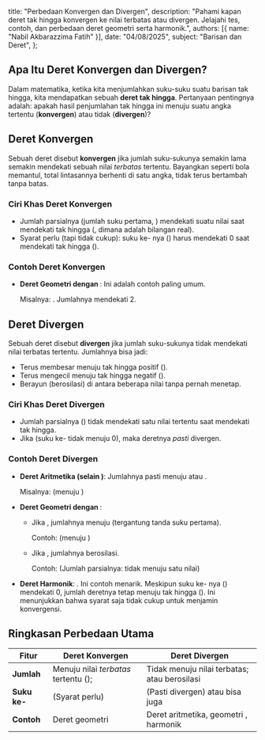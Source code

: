   title: "Perbedaan Konvergen dan Divergen",
  description: "Pahami kapan deret tak hingga konvergen ke nilai terbatas atau divergen. Jelajahi tes, contoh, dan perbedaan deret geometri serta harmonik.",
  authors: [{ name: "Nabil Akbarazzima Fatih" }],
  date: "04/08/2025",
  subject: "Barisan dan Deret",
};

## Apa Itu Deret Konvergen dan Divergen?

Dalam matematika, ketika kita menjumlahkan suku-suku suatu barisan tak hingga, kita mendapatkan sebuah **deret tak hingga**. Pertanyaan pentingnya adalah: apakah hasil penjumlahan tak hingga ini menuju suatu angka tertentu (**konvergen**) atau tidak (**divergen**)?

## Deret Konvergen

Sebuah deret disebut **konvergen** jika jumlah suku-sukunya semakin lama semakin mendekati sebuah nilai _terbatas_ tertentu. Bayangkan seperti bola memantul, total lintasannya berhenti di satu angka, tidak terus bertambah tanpa batas.

### Ciri Khas Deret Konvergen

- Jumlah parsialnya (jumlah <InlineMath math="n" /> suku pertama, <InlineMath math="S_n" />) mendekati suatu nilai <InlineMath math="L" /> saat <InlineMath math="n" /> mendekati tak hingga (<InlineMath math="\lim_{n \to \infty} S_n = L" />, dimana <InlineMath math="L" /> adalah bilangan real).
- Syarat perlu (tapi tidak cukup): suku ke-<InlineMath math="n" /> nya (<InlineMath math="u_n" />) harus mendekati 0 saat <InlineMath math="n" /> mendekati tak hingga (<InlineMath math="\lim_{n \to \infty} u_n = 0" />).

### Contoh Deret Konvergen

- **Deret Geometri dengan <InlineMath math="|r| < 1" />**: Ini adalah contoh paling umum.

  Misalnya: <InlineMath math="1 + \frac{1}{2} + \frac{1}{4} + \frac{1}{8} + \dots" />. Jumlahnya mendekati 2.

  <BlockMath math="S_\infty = \frac{a}{1 - r} = \frac{1}{1 - \frac{1}{2}} = \frac{1}{\frac{1}{2}} = 2" />

## Deret Divergen

Sebuah deret disebut **divergen** jika jumlah suku-sukunya tidak mendekati nilai terbatas tertentu. Jumlahnya bisa jadi:

- Terus membesar menuju tak hingga positif (<InlineMath math="\infty" />).
- Terus mengecil menuju tak hingga negatif (<InlineMath math="-\infty" />).
- Berayun (berosilasi) di antara beberapa nilai tanpa pernah menetap.

### Ciri Khas Deret Divergen

- Jumlah parsialnya (<InlineMath math="S_n" />) tidak mendekati satu nilai <InlineMath math="L" /> tertentu saat <InlineMath math="n" /> mendekati tak hingga.
- Jika <InlineMath math="\lim_{n \to \infty} u_n \neq 0" /> (suku ke-<InlineMath math="n" /> tidak menuju 0), maka deretnya _pasti_ divergen.

### Contoh Deret Divergen

- **Deret Aritmetika (selain <InlineMath math="0 + 0 + \dots" />)**: Jumlahnya pasti menuju <InlineMath math="\infty" /> atau <InlineMath math="-\infty" />.

  Misalnya: <InlineMath math="1 + 2 + 3 + 4 + \dots" /> (menuju <InlineMath math="\infty" />)

- **Deret Geometri dengan <InlineMath math="|r| \ge 1" />**:

  - Jika <InlineMath math="r \ge 1" />, jumlahnya menuju <InlineMath math="\pm \infty" /> (tergantung tanda suku pertama).

    Contoh: <InlineMath math="2 + 4 + 8 + 16 + \dots" /> (menuju <InlineMath math="\infty" />)

  - Jika <InlineMath math="r \le -1" />, jumlahnya berosilasi.

    Contoh: <InlineMath math="1 - 2 + 4 - 8 + \dots" /> (Jumlah parsialnya: <InlineMath math="1, -1, 3, -5, \dots" /> tidak menuju satu nilai)

- **Deret Harmonik**: <InlineMath math="1 + \frac{1}{2} + \frac{1}{3} + \frac{1}{4} + \dots" />. Ini contoh menarik. Meskipun suku ke-<InlineMath math="n" /> nya (<InlineMath math="u_n = \frac{1}{n}" />) mendekati 0, jumlah deretnya tetap menuju tak hingga (<InlineMath math="\infty" />). Ini menunjukkan bahwa syarat <InlineMath math="u_n \to 0" /> saja tidak cukup untuk menjamin konvergensi.

## Ringkasan Perbedaan Utama

| Fitur                               | Deret Konvergen                                                                                | Deret Divergen                                                                                                       |
| ----------------------------------- | ---------------------------------------------------------------------------------------------- | -------------------------------------------------------------------------------------------------------------------- |
| **Jumlah**                          | Menuju nilai _terbatas_ tertentu (<InlineMath math="L" />); <InlineMath math="S_\infty = L" /> | Tidak menuju nilai terbatas; <InlineMath math="\pm \infty" /> atau berosilasi                                        |
| **Suku ke-<InlineMath math="n" />** | <InlineMath math="\lim_{n \to \infty} u_n = 0" /> (Syarat perlu)                               | <InlineMath math="\lim_{n \to \infty} u_n \neq 0" /> (Pasti divergen) atau bisa juga <InlineMath math="u_n \to 0" /> |
| **Contoh**                          | Deret geometri <InlineMath math="\|r\| < 1" />                                                 | Deret aritmetika, geometri <InlineMath math="\|r\| \geq 1" />, harmonik                                              |

